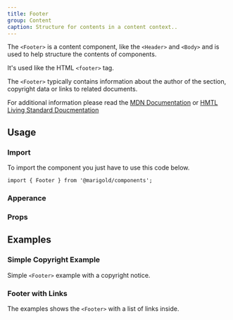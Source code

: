 ```yaml
---
title: Footer
group: Content
caption: Structure for contents in a content context..
---
```


The `<Footer>` is a content component, like the `<Header>` and `<Body>` and is used to help structure the contents of components.

It's used like the HTML `<footer>` tag.

The `<Footer>` typically contains information about the author of the section, copyright data or links to related documents.

For additional information please read the [MDN Documentation](https://developer.mozilla.org/en-US/docs/Web/HTML/Element/footer) or [HMTL Living Standard Doucmentation](https://html.spec.whatwg.org/multipage/sections.html#the-footer-element)

## Usage

### Import

To import the component you just have to use this code below.

```tsx
import { Footer } from '@marigold/components';
```

### Apperance

<AppearanceTable component={title} />

### Props

<PropsTable />

## Examples

### Simple Copyright Example

Simple `<Footer>` example with a copyright notice.

<ComponentDemo file="./copyright-footer.demo.tsx" />

### Footer with Links

The examples shows the `<Footer>` with a list of links inside.

<ComponentDemo file="./list-footer.demo.tsx" />
